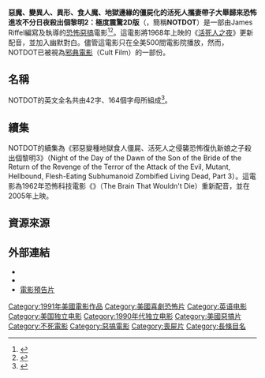 {{电影信息框
| name = 惡魔、變異人、異形、食人魔、地獄邊緣的僵屍化的活死人攜妻帶子大舉歸來恐怖進攻不分日夜殺出個黎明2：極度震驚2D版
| image = Night-of-the-day-of-the-dawn-part-2.jpg
| image_size = 250px
| 图像说明 = 美版海報
| original_name = Night of the Day of the Dawn of the Son of the Bride of the Return of the Revenge of the Terror of the Attack of the Evil, Mutant, Alien, Flesh Eating, Hellbound, Zombified Living Dead Part 2: In Shocking 2-D
| director = James Riffel
| producer = James Riffel
| writer = James Riffel
| based on = 《[[活死人之夜|活死人之夜]]》
| starring = James Riffel（配音）
| music = 
| cinematography = 
| editing = 
| distributor = 
| released = {{Film date|1991|01|01}}
| runtime = 96分鐘
| country = {{USA}}
| language = 英語
| budget = 
| italic title = force
| followed_by = 《邪惡變種地獄食人僵屍、活死人之侵襲恐怖復仇新娘之子殺出個黎明3》
}}
'''惡魔、變異人、異形、食人魔、地獄邊緣的僵屍化的活死人攜妻帶子大舉歸來恐怖進攻不分日夜殺出個黎明2：極度震驚2D版'''（{{lang-en|''Night of the Day of the Dawn of the Son of the Bride of the Return of the Revenge of the Terror of the Attack of the Evil, Mutant, Alien, Flesh Eating, Hellbound, Zombified Living Dead Part 2: In Shocking 2-D''}}，簡稱'''NOTDOT'''）是一部由James Riffel編寫及執導的[[恐怖電影|恐怖]][[嘲諷電影|惡搞]]電影<ref>{{Cite book|url=https://books.google.com/books?id=NrdnmslLKSEC&pg=PA99|publisher=McFarland|date=2011-07-25|isbn=978-0-7864-8721-9|language=en|first=Kevin J. Wetmore|last=Jr|title=Back from the Dead: Remakes of the Romero Zombie Films as Markers of Their Times|pages=99|access-date=2022-02-19|archive-date=2022-05-04|archive-url=https://web.archive.org/web/20220504180720/https://books.google.com/books?id=NrdnmslLKSEC&pg=PA99}}</ref><ref>{{cite web|title=Kevin Smith Offered Ten Grand To Review New Jersey Filmmaker's Movie|url=http://www.cinemablend.com/new/Kevin-Smith-Offered-Ten-Grand-Review-Jersey-Filmmaker-Movie-27574.html|accessdate=11 December 2012|publisher=Cinema Blend|archive-url=https://web.archive.org/web/20130314201208/http://www.cinemablend.com/new/kevin-smith-offered-ten-grand-review-jersey-filmmaker-movie-27574.html|archive-date=2013-03-14|dead-url=no}}</ref>。這電影將1968年上映的《[[活死人之夜|活死人之夜]]》更新配音，並加入幽默對白。儘管這電影只在全美500間電影院播放，然而，NOTDOT已被視為[[邪典電影|邪典電影]]（Cult Film）的一部份。

==名稱==
NOTDOT的英文全名共由42字、164個字母所組成<ref>{{Cite web|title=Movies With The Most..|url=http://www.dailyrecord.co.uk/comment/columnists/showbiz-tv-columnists/brian-mciver/2008/02/23/movies-with-the-most-86908-20328852/|access-date=2022-02-19|date=2008-02-23|publisher=The Daily Record|archive-url=https://web.archive.org/web/20080304172110/http://www.dailyrecord.co.uk/comment/columnists/showbiz-tv-columnists/brian-mciver/2008/02/23/movies-with-the-most-86908-20328852/|archive-date=2008-03-04|dead-url=yes}}</ref>。

==續集==
NOTDOT的續集為《邪惡變種地獄食人僵屍、活死人之侵襲恐怖復仇新娘之子殺出個黎明3》（Night of the Day of the Dawn of the Son of the Bride of the Return of the Revenge of the Terror of the Attack of the Evil, Mutant, Hellbound, Flesh-Eating Subhumanoid Zombified Living Dead, Part 3）。這電影為1962年恐怖科技電影《{{Internal link helper/en|不死之腦|The Brain That Wouldn't Die}}》（The Brain That Wouldn't Die）重新配音，並在2005年上映。

== 資源來源 ==
{{Reflist}}

== 外部連結 ==
*{{IMDb title|0230575|Night of the Day of the Dawn...}}
*{{Amg movie|332506|Night of the Day of the Dawn...}}
*[https://web.archive.org/web/20111007095125/http://notdot.lundo.com/dls/notdot.mov 電影預告片]

[[Category:1991年美國電影作品|Category:1991年美國電影作品]]
[[Category:美國喜劇恐怖片|Category:美國喜劇恐怖片]]
[[Category:英语电影|Category:英语电影]]
[[Category:美国独立电影|Category:美国独立电影]]
[[Category:1990年代独立电影|Category:1990年代独立电影]]
[[Category:美國惡搞片|Category:美國惡搞片]]
[[Category:不死電影|Category:不死電影]]
[[Category:惡搞電影|Category:惡搞電影]]
[[Category:喪屍片|Category:喪屍片]]
[[Category:長條目名|Category:長條目名]]